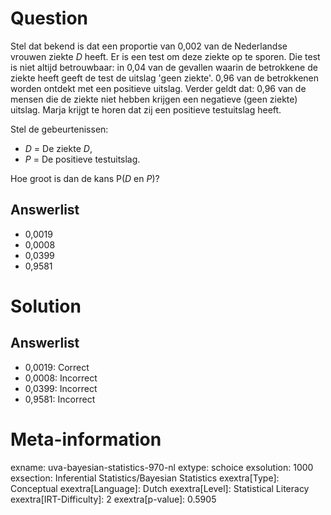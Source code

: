 Question
========

Stel dat bekend is dat een proportie van 0,002 van de Nederlandse
vrouwen ziekte *D* heeft. Er is een test om deze ziekte op te sporen.
Die test is niet altijd betrouwbaar: in 0,04 van de gevallen waarin de
betrokkene de ziekte heeft geeft de test de uitslag \'geen ziekte\'.
0,96 van de betrokkenen worden ontdekt met een positieve uitslag. Verder
geldt dat: 0,96 van de mensen die de ziekte niet hebben krijgen een
negatieve (geen ziekte) uitslag. Marja krijgt te horen dat zij een
positieve testuitslag heeft. 

Stel de gebeurtenissen:

* *D* = De ziekte *D*,
* *P* = De positieve testuitslag.

Hoe groot is dan de kans P(*D* en *P*)?

Answerlist
----------

* 0,0019
* 0,0008
* 0,0399
* 0,9581

Solution
========

Answerlist
----------

* 0,0019: Correct
* 0,0008: Incorrect
* 0,0399: Incorrect
* 0,9581: Incorrect

Meta-information
================
exname: uva-bayesian-statistics-970-nl
extype: schoice
exsolution: 1000
exsection: Inferential Statistics/Bayesian Statistics
exextra[Type]: Conceptual
exextra[Language]: Dutch
exextra[Level]: Statistical Literacy
exextra[IRT-Difficulty]: 2
exextra[p-value]: 0.5905
